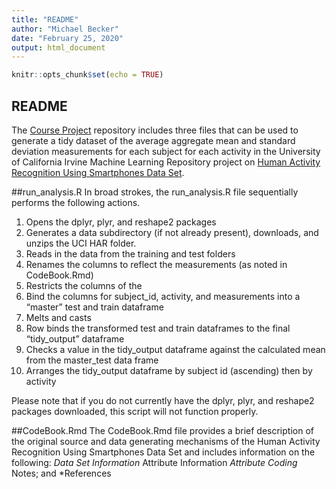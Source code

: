 ```yaml
---
title: "README"
author: "Michael Becker"
date: "February 25, 2020"
output: html_document
---
```


```r
knitr::opts_chunk$set(echo = TRUE)
```

## README
The [Course Project](https://github.com/mhbecker/JHU_Data_Science_Course/Getting_and_Cleaning_Data/) repository includes three files that can be used to generate a tidy dataset of the average aggregate mean and standard deviation measurements for each subject for each activity in the University of California Irvine Machine Learning Repository project on [Human Activity Recognition Using Smartphones Data Set](http://archive.ics.uci.edu/ml/datasets/Human+Activity+Recognition+Using+Smartphones).

##run_analysis.R
In broad strokes, the run_analysis.R file sequentially performs the following actions.

1. Opens the dplyr, plyr, and reshape2 packages
2. Generates a data subdirectory (if not already present), downloads, and unzips the UCI HAR folder.
3. Reads in the data from the training and test folders
4. Renames the columns to reflect the measurements (as noted in CodeBook.Rmd)
5. Restricts the columns of the 
6. Bind the columns for subject_id, activity, and measurements into a "master" test and train dataframe
7. Melts and casts 
8. Row binds the transformed test and train dataframes to the final "tidy_output" dataframe
9. Checks a value in the tidy_output dataframe against the calculated mean from the master_test data frame
10. Arranges the tidy_output dataframe by subject id (ascending) then by activity

Please note that if you do not currently have the dplyr, plyr, and reshape2 packages downloaded, this script will not function properly.

##CodeBook.Rmd
The CodeBook.Rmd file provides a brief description of the original source and data generating mechanisms of the Human Activity Recognition Using Smartphones Data Set and includes information on the following:
*Data Set Information
*Attribute Information
*Attribute Coding
*Notes; and 
*References

